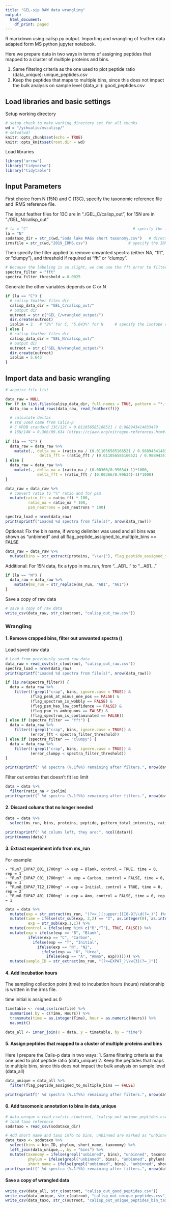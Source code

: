 ```yaml
---
title: "GEL-sip RAW data wrangling"
output:
  html_document:
    df_print: paged
---
```


R markdown using calisp.py output. Importing and wrangling of feather data adapted form MS python jupyter notebook.

Here we prepare data in two ways in terms of assigning peptides that mapped to a cluster of multiple proteins and bins.

  1. Same filtering criteria as the one used to plot peptide ratio (data_unique): unique_peptides.csv
  2. Keep the peptides that maps to multiple bins, since this does not impact the bulk analysis on sample level (data_all): good_peptides.csv
  

## Load libraries and basic settings

Setup working directory
```r
# setup chuck to make working directory set for all chunks
wd = "/yihualiu/mscalisp/"
# setwd(wd)
knitr::opts_chunk$set(echo = TRUE)
knitr::opts_knit$set(root.dir = wd)
```

Load libraries

```r
library("arrow")
library("tidyverse")
library("tidytable")
```


## Input Parameters

First choice from N (15N) and C (13C), specify the taxonomic reference file and IRMS reference file. 

The input feather files for 13C are in "./GEL_C/calisp_out", for 15N are in "./GEL_N/calisp_out"
```r
# la = "C"                                              # specify the isotope label, "C" for 13C and "N" for 15N
la = "N"
sodataxo_dir = str_c(wd,"Soda lake MAGs short taxonomy.csv")   # directory of reference file with bin taxonomic annotation
irmsfile = str_c(wd,"2019_IRMS.csv")                  # specify the IRMS file name/directory
```

Then specify the filter applied to remove unwanted spectra (either NA, "fft", or "clumpy"), and threshold if required at "fft" or "clumpy".
```r
# Because the labeling is so slight, we can use the fft error to filter out contaminated spectra
spectra_filter = "fft"
spectra_filter_threshold = 0.0025
```

Generate the other variables depends on C or N

```r
if (la == "C") {
  # calisp feather files dir
  calisp_data_dir = "GEL_C/calisp_out/"
  # output dir
  outroot = str_c("GEL_C/wrangled_output/")
  dir.create(outroot)
  isolim = 2   # "2%" for C, "5.643%" for N     # specify the isotope ratio cutoff for Calis-p, defined by the isotope ratio of labelling chemicals, as biomass cannot get higher ratio than label.
} else {
  # calisp feather files dir
  calisp_data_dir = "GEL_N/calisp_out/"
  # output dir
  outroot = str_c("GEL_N/wrangled_output/")
  dir.create(outroot)
  isolim = 5.643  
}
```

## Import data and basic wrangling

```r
# acquire file list 

data_raw = NULL
for (f in list.files(calisp_data_dir, full.names = TRUE, pattern = "*.feather")) {
  data_raw = bind_rows(data_raw, read_feather(f))}

  # calculate deltas
  # std used came from Calis-p 
  # C VPDB standard 13C/12C = 0.011056585166521 / 0.988943414833479 
  # 15N/14N = 0.366/99.634 (https://ciaaw.org/nitrogen-references.htm#:~:text=Nitrogen%20Isotope%20Materials,of%20zero%20by%20international%20agreement.; https://doi.org/10.1515/pac-2013-1023)
 
if (la == "C") {
  data_raw = data_raw %>%
    mutate(., delta_na = (ratio_na / (0.011056585166521 / 0.988943414833479)-1)*1000,
               delta_fft = (ratio_fft / (0.011056585166521 / 0.988943414833479)-1)*1000)
} else {
  data_raw = data_raw %>%  
    mutate(., delta_na = (ratio_na / (0.00366/0.99634)-1)*1000,
              delta_fft = (ratio_fft / (0.00366/0.99634)-1)*1000)
}

data_raw = data_raw %>%
  # convert ratio to "%" ratio and for psm
  mutate(ratio_fft = ratio_fft * 100,
          ratio_na = ratio_na * 100,
          psm_neutrons = psm_neutrons * 100)

spectra_load = nrow(data_raw)
print(sprintf("Loaded %d spectra from file(s)", nrow(data_raw)))

```

Optional: Fix the bin name, if wrong delimiter was used and all bins was shown as "unbinned" and all flag_peptide_assigned_to_multiple_bins == FALSE
```r
data_raw = data_raw %>%
  mutate(bins = str_extract(proteins, "\\w+|"), flag_peptide_assigned_to_multiple_bins = !is.na(str_extract(proteins, " \\w+")), proteins_old = proteins, proteins = str_extract(proteins, "(?<=\\|)\\S+"))

```
Additional: For 15N data, fix a typo in ms_run, from "...AB1..." to "...A61..."
```r
if (la == "N") {
  data_raw = data_raw %>%
    mutate(ms_run = str_replace(ms_run, "AB1", "A61"))
}
```

Save a copy of raw data
```r
# save a copy of raw data
write_csv(data_raw, str_c(outroot, "calisp_out_raw.csv"))
```

### Wrangling

#### 1. Remove crapped bins, filter out unwanted spectra ()
Load saved raw data
```r
# Load from previously saved raw data
data_raw = read_csv(str_c(outroot, "calisp_out_raw.csv"))
spectra_load = nrow(data_raw)
print(sprintf("Loaded %d spectra from file(s)", nrow(data_raw)))
```

```r
if (is.na(spectra_filter)) {
  data = data_raw %>%
    filter((!grepl("crap", bins, ignore.case = TRUE)) &
           (flag_peak_at_minus_one_pos == FALSE) &
           (flag_spectrum_is_wobbly == FALSE) &
           (flag_psm_has_low_confidence == FALSE) &
           (flag_psm_is_ambiguous == FALSE) &
           (flag_spectrum_is_contaminated == FALSE))
} else if (spectra_filter == "fft") {
  data = data_raw %>%
    filter((!grepl("crap", bins, ignore.case = TRUE)) &
           (error_fft < spectra_filter_threshold))
} else if (spectra_filter == "clumpy") {
  data = data_raw %>%
    filter((!grepl("crap", bins, ignore.case = TRUE)) &
           (error_clumpy < spectra_filter_threshold))
}

print(sprintf(" %d spectra (%.1f%%) remaining after filters.", nrow(data), nrow(data)/spectra_load*100))

```
Filter out entries that doesn't fit iso limit

```r
data = data %>%
  filter(ratio_na < isolim)
print(sprintf(" %d spectra (%.1f%%) remaining after filters.", nrow(data), nrow(data)/spectra_load*100))
```

#### 2. Discard colums that no longer needed
```r
data = data %>%
  select(ms_run, bins, proteins, peptide, pattern_total_intensity, ratio_na, ratio_fft, error_fft, delta_na, delta_fft, flag_peptide_assigned_to_multiple_bins)

print(sprintf(" %d colums left, they are:", ncol(data)))
print(names(data))

```

#### 3. Extract experiment info from ms_run

For example:

    - "Run7_EXPA7_B01_1700ng" -> exp = Blank, control = TRUE, time = 0, rep = 1
    - "Run7_EXPA7_C01_1700ngt" -> exp = Carbon, control = FALSE, time = 0, rep = 1
    - "Run8_EXPA7_TI2_1700ng" -> exp = Initial, control = TRUE, time = 0, rep = 2
    - "Run8_EXPA7_A01_1700ng" -> exp = Amo, control = FALSE, time = 0, rep = 1

```r
data = data %>%
  mutate(exp = str_extract(ms_run, "(?<=_)[:upper:][I0-9]\\d(?=_)") )%>%
  mutate(time = ifelse(str_sub(exp, 2,2) == "I", as.integer(0), as.integer(str_sub(exp, 2,2))),
          exp = str_sub(exp,1,1)) %>%
  mutate(control = ifelse(exp %in% c("B","T"), TRUE, FALSE)) %>%
  mutate(exp = ifelse(exp == "B", "Blank", 
          ifelse(exp == "C", "Carbon", 
            ifelse(exp == "T", "Initial", 
              ifelse(exp == "N", "N2",
                ifelse(exp == "U", "Urea",
                  ifelse(exp == "A", "Ammo", exp))))))) %>%
  mutate(sample_ID = str_extract(ms_run, "(?<=EXPA7_)\\w{3}(?=_)"))

```

#### 4. Add incubation hours

The sampling collection point (time) to incubation hours (hours) relationship is written in the irms file.

time initial is assigned as 0
```r
timetable <- read_csv(irmsfile) %>%
  summarise(.by = c(Time, Hours)) %>%
  transmute(time = as.integer(Time), hour = as.numeric(Hours)) %>%
  na.omit()

data_all <- inner_join(x = data, y = timetable, by = "time")
```
#### 5. Assign peptides that mapped to a cluster of multiple proteins and bins

Here I prepare the Calis-p data in two ways:
  1. Same filtering criteria as the one used to plot peptide ratio (data_unique)
  2. Keep the peptides that maps to multiple bins, since this does not impact the bulk analysis on sample level (data_all)

```r
data_unique = data_all %>%
  filter(flag_peptide_assigned_to_multiple_bins == FALSE)

print(sprintf(" %d spectra (%.1f%%) remaining after filters.", nrow(data_unique), nrow(data_unique)/spectra_load*100))
```
#### 6. Add taxomonic annotation to bins in data_unique 
```r
# data_unique = read_csv(str_c(outroot, "calisp_out_unique_peptides.csv"))
# load taxo reference
sodataxo = read_csv(sodataxo_dir)

# Add short name and taxo info to bins, unbinned are marked as "unbinned" in taxo
data_taxo <- sodataxo %>%
  select(bins = bin_ID, phylum, short_name, taxonomy) %>%
  left_join(data_unique,., by = "bins") %>%
  mutate(taxonomy = ifelse(grepl("unbinned", bins), "unbinned", taxonomy),
          phylum = ifelse(grepl("unbinned", bins), "unbinned", phylum),
          short_name = ifelse(grepl("unbinned", bins), "unbinned", short_name))
print(sprintf(" %d spectra (%.1f%%) remaining after filters.", nrow(data_taxo), nrow(data_taxo)/spectra_load*100))
```

#### Save a copy of wrangled data
```r
write_csv(data_all, str_c(outroot, "calisp_out_good_peptides.csv"))
write_csv(data_unique, str_c(outroot, "calisp_out_unique_peptides.csv"))
write_csv(data_taxo, str_c(outroot, "calisp_out_unique_peptides_bin_taxo.csv"))
```
